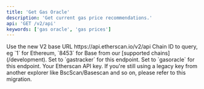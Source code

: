 ```yaml
---
title: 'Get Gas Oracle'
description: 'Get current gas price recommendations.'
api: 'GET /v2/api'
keywords: ['gas oracle', 'gas prices']
---
```



<CreditChip description="Returns the current safe, proposed, and fast gas prices" />

  <ParamField path="v2" type="string" default="v2">
    Use the new V2 base URL https://api.etherscan.io/v2/api
  </ParamField>
  <ParamField query="chainid" type="string" initialValue="1">
    Chain ID to query, eg `1` for Ethereum, `8453` for Base from our [supported chains](/development).
  </ParamField>
  <ParamField query="module" type="string" initialValue="gastracker">
    Set to `gastracker` for this endpoint.
  </ParamField>
  <ParamField query="action" type="string" initialValue="gasoracle">
    Set to `gasoracle` for this endpoint.
  </ParamField>
  <ParamField query="apikey" type="string">
    Your Etherscan API key. If you're still using a legacy key from another explorer like BscScan/Basescan and so on, please refer to this migration.
  </ParamField>

